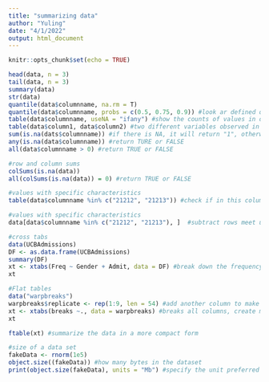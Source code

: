 ```yaml
---
title: "summarizing data"
author: "Yuling"
date: "4/1/2022"
output: html_document
---
```


```r
knitr::opts_chunk$set(echo = TRUE)
```

```r
head(data, n = 3)
tail(data, n = 3)
summary(data)
str(data)
quantile(data$columnname, na.rm = T)
quantile(data$columnname, probs = c(0.5, 0.75, 0.9)) #look ar defined quartiles
table(data$columnname, useNA = "ifany") #show the counts of values in defined column in a table; "ifany" passes the instruction to create a separate catagory for NA, if there is any NA;
table(data$column1, data$column2) #two different variables observed in the table
sum(is.na(dats$columnname)) #if there is NA, it will return "1", otherwise it will return "0"
any(is.na(data$columnname)) #return TURE or FALSE
all(data$columnname > 0) #return TRUE or FALSE

#row and column sums
colSums(is.na(data))
all(colSums(is.na(data)) = 0) #return TRUE or FALSE

#values with specific characteristics
table(data$columnname %in% c("21212", "21213")) #check if in this column there are values belonging to the vector, either value in the vector will be counted

#values with specific characteristics
data[data$columnname %in% c("21212", "21213"), ]  #subtract rows meet up the equal equal function, ogical variable

#cross tabs
data(UCBAdmissions)
DF <- as.data.frame(UCBAdmissions)
summary(DF)
xt <- xtabs(Freq ~ Gender + Admit, data = DF) #break down the frequency of values in "Gender" by the values in "Admit"
xt

#Flat tables
data("warpbreaks")
warpbreaks$replicate <- rep(1:9, len = 54) #add another column to make the data more complicate 
xt <- xtabs(breaks ~., data = warpbreaks) #breaks all columns, create multiple two dimentional tables, which is too long to be analyzed
xt

ftable(xt) #summarize the data in a more compact form

#size of a data set
fakeData <- rnorm(1e5)
object.size((fakeData)) #how many bytes in the dataset
print(object.size(fakeData), units = "Mb") #specify the unit preferred


```

